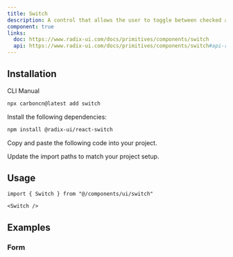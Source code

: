```yaml
---
title: Switch
description: A control that allows the user to toggle between checked and not checked.
component: true
links:
  doc: https://www.radix-ui.com/docs/primitives/components/switch
  api: https://www.radix-ui.com/docs/primitives/components/switch#api-reference
---
```


<ComponentPreview name="switch-demo" description="A switch component." />

## Installation

<Tabs defaultValue="cli">

<TabsList>
  <TabsTrigger value="cli">CLI</TabsTrigger>
  <TabsTrigger value="manual">Manual</TabsTrigger>
</TabsList>
<TabsContent value="cli">

```bash
npx carboncn@latest add switch
```

</TabsContent>

<TabsContent value="manual">

<Steps>

<Step>Install the following dependencies:</Step>

```bash
npm install @radix-ui/react-switch
```

<Step>Copy and paste the following code into your project.</Step>

<ComponentSource name="switch" />

<Step>Update the import paths to match your project setup.</Step>

</Steps>

</TabsContent>

</Tabs>

## Usage

```tsx
import { Switch } from "@/components/ui/switch"
```

```tsx
<Switch />
```

## Examples

### Form

<ComponentPreview name="switch-form" />
